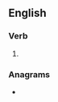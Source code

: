 ==English==

===Verb===
{{head|en|verb form}}

# {{present participle of|en|exile|nocat=1}}

===Anagrams===
* {{anagrams|en|a=egiilnx|elixing}}